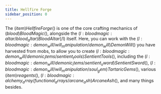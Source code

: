 ```yaml
---
title: Hellfire Forge
sidebar_position: 0
---
```



The $(item)Hellfire Forge$() is one of the core crafting mechanics of $(blood)Blood Magic$(), alongside the $(l:bloodmagic:altar/blood_altar)Blood Altar$(/l) itself. Here, you can work with the $(l:bloodmagic:demon_will/will_manipulation/demon_will)Demon Will$() you have harvested from mobs, to allow you to create $(l:bloodmagic:demon_will/demonic_items/sentient_tools)Sentient Tools$(), including the $(l:bloodmagic:demon_will/demonic_items/sentient_sword)Sentient Sword$(), $(l:bloodmagic:demon_will/will_manipulation/soul_gem)Tartaric Gems$(), various $(item)reagents$(), $(l:bloodmagic:alchemy_array/functional_arrays/arcane_ash)Arcane Ash$(), and many things besides.
